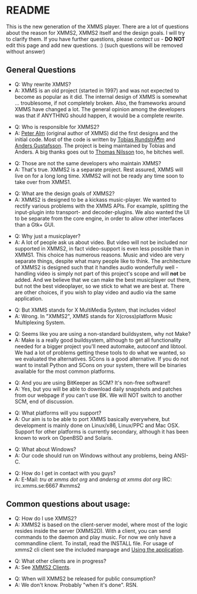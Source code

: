 = README =

This is the new generation of the XMMS player.
There are a lot of questions about the reason for XMMS2,
XMMS2 itself and the design goals. I will try to clarify them.
If you have further questions, please ''contact us'' - '''DO NOT''' edit this page and add new questions. :) (such questions will be removed without answer)

== General Questions ==

* Q: Why rewrite XMMS?
* A: XMMS is an old project (started in 1997) and was not expected to become as popular as it did. The internal design of XMMS is somewhat ... troublesome, if not completely broken. Also, the frameworks around XMMS have changed a lot. The general opinion among the developers was that if ANYTHING should happen, it would be a complete rewrite.

* Q: Who is responsible for XMMS2?
* A: [[Peter Alm]] (original author of XMMS) did the first designs and the initial code. Most of the code is written by [[Tobias RundstrÃ¶m]] and [[User:Anders Gustafsson|Anders Gustafsson]]. The project is being maintained by Tobias and Anders. A big thanks goes out to [[Thomas Nilsson]] too, he bitches well.

* Q: Those are not the same developers who maintain XMMS?
* A: That's true. XMMS2 is a separate project. Rest assured, XMMS will live on for a long long time. XMMS2 will not be ready any time soon to take over from XMMS1.

* Q: What are the design goals of XMMS2?
* A: XMMS2 is designed to be a kickass music-player. We wanted to rectify various problems with the XMMS APIs. For example, splitting the input-plugin into transport- and decoder-plugins. We also wanted the UI to be separate from the core engine, in order to allow other interfaces than a Gtk+ GUI.

* Q: Why just a musicplayer?
* A: A lot of people ask us about video. But video will not be included nor supported in XMMS2, in fact video-support is even less possible than in XMMS1. This choice has numerous reasons. Music and video are very separate things, despite what many people like to think. The architecture of XMMS2 is designed such that it handles audio wonderfully well - handling video is simply not part of this project's scope and will '''not''' be added. And we believe that we can make the best musicplayer out there, but not the best videoplayer, so we stick to what we are best at. There are other choices, if you wish to play video and audio via the same application.

* Q: But XMMS stands for X MultiMedia System, that includes video!
* A: Wrong. In "XMMS2", XMMS stands for X(cross)platform Music Multiplexing System.

* Q: Seems like you are using a non-standard buildsystem, why not Make?
* A: Make is a really good buildsystem, although to get all functionality needed for a bigger project you'll need automake, autoconf and libtool. We had a lot of problems getting these tools to do what we wanted, so we evaluated the alternatives. SCons is a good alternative. If you do not want to install Python and SCons on your system, there will be binaries available for the most common platforms.

* Q: And you are using BitKeeper as SCM? It's non-free software!!
* A: Yes, but you will be able to download daily snapshots and patches from our webpage if you can't use BK. We will NOT switch to another SCM, end of discussion.

* Q: What platforms will you support?
* A: Our aim is to be able to port XMMS basically everywhere, but development is mainly done on Linux/x86, Linux/PPC and Mac OSX. Support for other platforms is currently secondary, although it has been known to work on OpenBSD and Solaris.

* Q: What about Windows?
* A: Our code should run on Windows without any problems, being ANSI-C.

* Q: How do I get in contact with you guys?
* A: E-Mail: <i>tru at xmms dot org</i> and <i>andersg at xmms dot org</i> IRC: irc.xmms.se:6667 #xmms2

== Common questions about usage: ==

* Q: How do I use XMMS2?
* A: XMMS2 is based on the client-server model, where most of the logic resides inside the server (XMMS2D). With a client, you can send commands to the daemon and play music. For now we only have a commandline client. To install, read the INSTALL file. For usage of xmms2 cli client see the included manpage and [[Using the application]].

* Q: What other clients are in progress?
* A: See [[XMMS2 Clients]].

* Q: When will XMMS2 be released for public consumption?
* A: We don't know. Probably "when it's done". RSN.